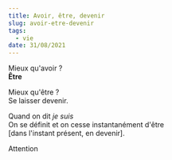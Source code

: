 ```yaml
---
title: Avoir, être, devenir
slug: avoir-etre-devenir
tags:
  - vie
date: 31/08/2021
---
```


Mieux qu'avoir ?<br/>
**Être**

Mieux qu'être ?<br/>
Se laisser devenir.

Quand on dit _je suis_<br/>
On se définit et on cesse instantanément d'être<br/>
[dans l'instant présent, en devenir].

Attention
